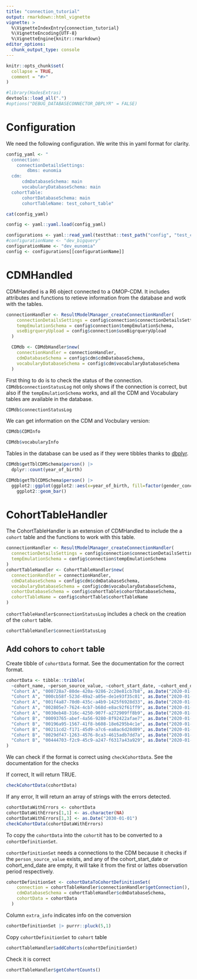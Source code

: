 ```yaml
---
title: "connection_tutorial"
output: rmarkdown::html_vignette
vignette: >
  %\VignetteIndexEntry{connection_tutorial}
  %\VignetteEncoding{UTF-8}
  %\VignetteEngine{knitr::rmarkdown}
editor_options: 
  chunk_output_type: console
---
```


```r
knitr::opts_chunk$set(
  collapse = TRUE,
  comment = "#>"
)
```

```r
#library(HadesExtras)
devtools::load_all(".")
#options("DEBUG_DATABASECONNECTOR_DBPLYR" = FALSE)
```

# Configuration 

We need the following configuration. We write this in yaml format for clarity. 

```r
config_yaml <- "
  connection:
    connectionDetailsSettings:
        dbms: eunomia
  cdm:
      cdmDatabaseSchema: main
      vocabularyDatabaseSchema: main
  cohortTable:
      cohortDatabaseSchema: main
      cohortTableName: test_cohort_table"

cat(config_yaml)
```

```r
config <- yaml::yaml.load(config_yaml)
```

```r
configurations <- yaml::read_yaml(testthat::test_path("config", "test_config.yml"))
#configurationName <- "dev_bigquery"
configurationName <- "dev_eunomia"
config <- configurations[[configurationName]]
```

# CDMHandled

CDMHandled is a R6 object connected to a OMOP-CDM. 
It includes attributes and functions to retieve information from the database and wotk with the tables.

```r
connectionHandler <- ResultModelManager_createConnectionHandler(
    connectionDetailsSettings = config$connection$connectionDetailsSettings,
    tempEmulationSchema = config$connection$tempEmulationSchema, 
    useBigrqueryUpload = config$connection$useBigrqueryUpload
  )

  CDMdb <- CDMdbHandler$new(
    connectionHandler = connectionHandler,
    cdmDatabaseSchema = config$cdm$cdmDatabaseSchema,
    vocabularyDatabaseSchema = config$cdm$vocabularyDatabaseSchema
  )
```

First thing to do is to check the status of the connection. 
`CDMdb$connectionStatusLog` not only shows if the connection is correct, but also if the `tempEmulationSchema` works, and all the CDM and Vocabulary tables are available in the database.  
```r
CDMdb$connectionStatusLog
```

We can get information on the CDM and Vocbulary version: 
```r
CDMdb$CDMInfo
```

```r
CDMdb$vocabularyInfo
```

Tables in the database can be used as if they were tibbles thanks to  [dbplyr](https://dbplyr.tidyverse.org/). 
```r
CDMdb$getTblCDMSchema$person() |> 
  dplyr::count(year_of_birth) 
```

```r
CDMdb$getTblCDMSchema$person() |>
  ggplot2::ggplot(ggplot2::aes(x=year_of_birth, fill=factor(gender_concept_id))) + 
    ggplot2::geom_bar()
```


# CohortTableHandler

The CohortTableHandler is an extension of CDMHandled to include the a `cohort` table and the functions to work with this table. 

```r
connectionHandler <- ResultModelManager_createConnectionHandler(
  connectionDetailsSettings = config$connection$connectionDetailsSettings,
  tempEmulationSchema = config$connection$tempEmulationSchema
)
cohortTableHandler <- CohortTableHandler$new(
  connectionHandler = connectionHandler,
  cdmDatabaseSchema = config$cdm$cdmDatabaseSchema,
  vocabularyDatabaseSchema = config$cdm$vocabularyDatabaseSchema,
  cohortDatabaseSchema = config$cohortTable$cohortDatabaseSchema,
  cohortTableName = config$cohortTable$cohortTableName
)
```

`cohortTableHandler$connectionStatusLog` includes a check on the creation of the `cohort` table. 

```r
cohortTableHandler$connectionStatusLog
```


## Add cohors to `cohort` table 

Create tibble of `cohortData` format. See the documentation for the correct format. 

```r
cohortData <- tibble::tribble(
  ~cohort_name, ~person_source_value, ~cohort_start_date, ~cohort_end_date,
  "Cohort A", "000728a7-80de-420a-9286-2c20e81cb7b8", as.Date("2020-01-01"), as.Date("2020-01-03"),
  "Cohort A", "000cb58f-523d-49a2-a05e-de1e93f35c01", as.Date("2020-01-01"), as.Date("2020-01-03"),
  "Cohort A", "001f4a87-70d0-435c-a4b9-1425f6928d33", as.Date("2020-01-01"), as.Date("2020-01-03"),
  "Cohort A", "002805e7-7624-4cb7-b68d-e8ac92f61ff9", as.Date("2020-01-01"), as.Date("2020-01-03"),
  "Cohort A", "0030eb48-316c-4250-907f-a272909ff8b9", as.Date("2020-01-01"), as.Date("2020-01-03"),
  "Cohort B", "00093765-abef-4a56-9280-8f92422afae7", as.Date("2020-01-01"), as.Date("2020-01-04"),
  "Cohort B", "00196a95-1567-41f8-b608-18e6295b4c1e", as.Date("2020-01-01"), as.Date("2020-01-04"),
  "Cohort B", "00211cd2-f171-45d9-a7c6-ea8ac6d28d09", as.Date("2020-01-01"), as.Date("2020-01-04"),
  "Cohort B", "0029df47-1263-4576-8ca3-4615adb7dd7a", as.Date("2020-01-01"), as.Date("2020-01-04"),
  "Cohort B", "00444703-f2c9-45c9-a247-f6317a43a929", as.Date("2020-01-01"), as.Date("2020-01-04")
)
```

We can check if the format is correct using `checkCohortData`. See the documentation for the checks

If correct, It will return TRUE. 
```r
checkCohortData(cohortData)
```

If any error, It will return an array of strings with the errors detected.  
```r
cohortDataWithErrors <- cohortData
cohortDataWithErrors[1,1] <- as.character(NA)
cohortDataWithErrors[1,3] <- as.Date("2030-01-01")
checkCohortData(cohortDataWithErrors)
```


To copy the `cohortData` into the `cohort`it has to be converted to a `cohortDefinitionSet`.  

`cohortDefinitionSet` needs a connections to the CDM because it checks if the `person_source_value` exists, and any of the cohort_start_date or cohort_end_date are empty, it will take it from the first or lattes observation period respectively.  

```r
cohortDefinitionSet <- cohortDataToCohortDefinitionSet(
    connection = cohortTableHandler$connectionHandler$getConnection(),
    cdmDatabaseSchema = cohortTableHandler$cdmDatabaseSchema,
    cohortData = cohortData
  )
```

Column `extra_info` indicates info on the conversion
```r
cohortDefinitionSet |> purrr::pluck(5,1)
```

Copy `cohortDefinitionSet` to `cohort` table 

```r
cohortTableHandler$addCohorts(cohortDefinitionSet)
```

Check it is correct
```r
cohortTableHandler$getCohortCounts()
```









